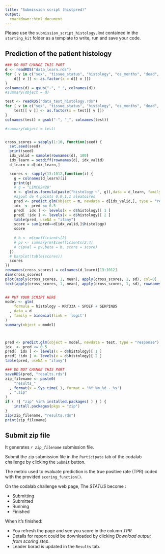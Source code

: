 ```yaml
---
title: "Submission script (histpred)"
output: 
  rmarkdown::html_document
---
```


Please use the `submission_script_histology.Rmd` contained in the `starting_kit` folder as a template to write, run and save your code.

## Prediction of the patient histology

```r
### DO NOT CHANGE THIS PART
d <- readRDS("data_learn.rds")
for ( v in c("sex", "tissue_status", "histology", "os_months", "dead", "dead_at_24_months", "t", "n", "m", "tnm_stage", "tnm_grade") ) {
    d[[ v ]] <- as.factor(x = d[[ v ]])
}
colnames(d) = gsub("-", "_", colnames(d))
#summary(object = d)

test <- readRDS("data_test_histology.rds")
for ( v in c("sex", "tissue_status", "histology", "os_months", "dead", "dead_at_24_months", "t", "n", "m", "tnm_stage", "tnm_grade") ) {
    test[[ v ]] <- as.factor(x = test[[ v ]])
}
colnames(test) = gsub("-", "_", colnames(test))

#summary(object = test)


cross_scores = sapply(1:10, function(seed) {
  set.seed(seed)
  print(seed)
  idx_valid = sample(rownames(d), 100)
  idx_learn = setdiff(rownames(d), idx_valid)
  d_learn = d[idx_learn,]

  scores <- sapply(13:1012,function(i) {
    g = colnames(d_learn)[i]
    print(g)
    # g = "LINC02428"
    m <- glm(as.formula(paste("histology ~", g)),data = d_learn, family = binomial(logit)) 
    #ajout de 4 points 0,0,1,1 aléatoires
    pred <- predict.glm(object = m, newdata = d[idx_valid,], type = "response")
    idx  <- pred <= 0.5
    pred[  idx ] <- levels(x = d$histology)[ 1 ]
    pred[ !idx ] <- levels(x = d$histology)[ 2 ]
    table(pred, useNA = "ifany")
    score = sum(pred==d[idx_valid,]$histology)
    score
  
    # b <- m$coefficients[2]
    # pv <- summary(m)$coefficients[2,4]
    # c(pval = pv,beta = b, score = score)
  })
  # barplot(table(scores))
  scores  
})
rownames(cross_scores) = colnames(d_learn)[13:1012]
dim(cross_scores)
plot(apply(cross_scores, 1, mean), apply(cross_scores, 1, sd), col=0)
text(apply(cross_scores, 1, mean), apply(cross_scores, 1, sd), rownames(cross_scores))
  

## PUT YOUR SCRIPT HERE
model <- glm(
    formula = histology ~ KRT33A + SPDEF + SERPINB5 
  , data = d
  , family = binomial(link = 'logit')
)
summary(object = model)



pred <- predict.glm(object = model, newdata = test, type = "response")
idx  <- pred <= 0.5
pred[  idx ] <- levels(x = d$histology)[ 1 ]
pred[ !idx ] <- levels(x = d$histology)[ 2 ]
table(pred, useNA = "ifany")

### DO NOT CHANGE THIS PART
saveRDS(pred, "results.rds")
zip_filename <- paste0(
    "results_"
  , format(x = Sys.time( ), format = "%Y_%m_%d_-_%s")
  , ".zip"
)
if ( !{ "zip" %in% installed.packages( ) } ) {
    install.packages(pkgs = "zip")
}
zip(zip_filename, "results.rds")
print(zip_filename)
```

## Submit zip file

It generates *`r zip_filename`* submission file.

Submit the zip submission file in the `Participate` tab of the codalab challenge by clicking the `Submit` button.

The metric used to evaluate prediction is the true positive rate (TPR) coded with the provided `scoring_function()`.

On the codalab challenge web page, The *STATUS* become : 

  - Submitting
  - Submitted	
  - Running
  - Finished

When it’s finished: 

  - You refresh the page and see you score in the column *TPR* 
  - Details for report could be downloaded by clicking *Download output from scoring step*.
  - Leader borad is updated in the `Results` tab.
